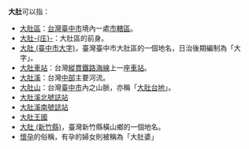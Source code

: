 '''大肚'''可以指：
*[[大肚區|大肚區]]：[[台灣|台灣]][[臺中市|臺中市]]境內一處[[市轄區|市轄區]]。
*[[大肚庄|大肚-{庄}-]]：大肚區的前身。
*[[大肚_(臺中市大字)|大肚 (臺中市大字)]]，臺灣臺中市大肚區的一個地名，日治後期編制為「大字」。
*[[大肚車站|大肚車站]]：台灣[[縱貫鐵路|縱貫鐵路]][[海岸線_(臺鐵)|海線]]上一座[[車站|車站]]。
*[[大肚溪|大肚溪]]：台灣[[中部|中部]]主要河流。
*[[大肚山|大肚山]]：台灣[[臺中市|臺中市]]內之山脈，亦稱「[[大肚台地|大肚台地]]」。
*[[大肚溪北號誌站|大肚溪北號誌站]]
*[[大肚溪南號誌站|大肚溪南號誌站]]
*[[大肚王國|大肚王國]]
*[[大肚_(新竹縣)|大肚 (新竹縣)]]，臺灣新竹縣橫山鄉的一個地名。
*[[妊娠|懷孕]]的俗稱，有孕的婦女則被稱為「大肚婆」

{{disambig|Cat=二字亞洲相關消歧義}}